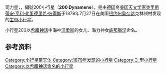 {{Infobox Planet  
| name = 200 司力星 Dynamene
| image = 
| caption = 
| discovery=yes | physical_characteristics = yes | bgcolour=#FFFFC0
| discovery_ref = 
| discoverer = [[克里斯蒂安·亨利·弗里德里希·彼得斯|克里斯蒂安·亨利·弗里德里希·彼得斯]]
| discovery_site = [[奥奈达县_(纽约州)|奥奈达]]
| discovered =  1879年7月27日
| mp_name = 200
| alt_names = 
| named_after = [[底那墨涅|底那墨涅]]
| mp_category=[[小行星带|主带小行星]]
| orbit_ref = <ref>[http://ssd.jpl.nasa.gov/sbdb.cgi?sstr=200 200 Dynamene]</ref>
| epoch = 2011年8月27日
| semimajor= 2.73867556841367AU
| perihelion=2.369140772203122AU
| aphelion=3.108210364624218[[天文单位|AU]]
| eccentricity =0.1349319358862922	
| period =1655.424232105216[[日|地球日]]<br>4.53[[年|地球年]] 
| inclination=6.896335220741078[[角度|°]]
| asc_node=324.6628221473008°	
| arg_peri=85.2797776918238°
| mean_anomaly=338.5618949153579°
| avg_speed=
 | dimensions=128.36千米
 | mass=
 | density=
 | surface_grav=
 | escape_velocity=
 | rotation=19.[[小时|小时]]
 | spectral_type=[[C-型小行星|C]]
 | magnitude=
 | abs_magnitude=8.26
 | albedo=0.0533	
 | single_temperature=
}}
司力星，，編號200小行星（'''200 Dynamene'''），是由[[德国|德国]]裔[[美国|美国]][[天文学家|天文学家]][[克里斯蒂安·亨利·弗里德里希·彼得斯|克里斯蒂安·亨利·弗里德里希·彼得斯]]于1879年7月27日在美国[[纽约州|纽约州]][[奥奈达县_(纽约州)|奥奈达]]克林顿村发现的[[小行星带|主带]][[小行星|小行星]]。

小行星200以[[希腊神话|希腊神话]]中海神[[涅柔斯|涅柔斯]]的女儿、海力神女[[底那墨涅|底那墨涅]]命名。

== 参考资料 ==
{{Reflist}}

{{Minor Planet Number|(199)[[小行星199|小行星199]]|(201)[[小行星201|小行星201]]}}

[[Category:小行星带天体|Category:小行星带天体]]
[[Category:1879年发现的小行星|Category:1879年发现的小行星]]
[[Category:C-型小行星|Category:C-型小行星]]
[[Category:以希腊神话命名的小行星|Category:以希腊神话命名的小行星]]
